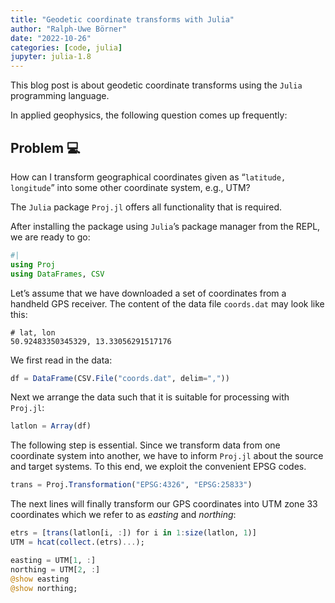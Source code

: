 ```yaml
---
title: "Geodetic coordinate transforms with Julia"
author: "Ralph-Uwe Börner"
date: "2022-10-26"
categories: [code, julia]
jupyter: julia-1.8
---
```


This blog post is about geodetic coordinate transforms using the `Julia` programming language.

In applied geophysics, the following question comes up frequently:

::: callout-important
## Problem 💻

How can I transform geographical coordinates given as "`latitude, longitude`" into some other coordinate system, e.g., UTM?
:::

The `Julia` package `Proj.jl` offers all functionality that is required.

After installing the package using `Julia`'s package manager from the REPL, we are ready to go:

```julia
#| 
using Proj
using DataFrames, CSV
```

Let's assume that we have downloaded a set of coordinates from a handheld GPS receiver. The content of the data file `coords.dat` may look like this:

    # lat, lon
    50.92483350345329, 13.33056291517176

We first read in the data:

```julia
df = DataFrame(CSV.File("coords.dat", delim=","))
```

Next we arrange the data such that it is suitable for processing with `Proj.jl`:

```julia
latlon = Array(df)
```

The following step is essential. Since we transform data from one coordinate system into another, we have to inform `Proj.jl` about the source and target systems. To this end, we exploit the convenient EPSG codes.

```julia
trans = Proj.Transformation("EPSG:4326", "EPSG:25833")
```

The next lines will finally transform our GPS coordinates into UTM zone 33 coordinates which we refer to as _easting_ and _northing_:

```julia
etrs = [trans(latlon[i, :]) for i in 1:size(latlon, 1)]
UTM = hcat(collect.(etrs)...);

easting = UTM[1, :]
northing = UTM[2, :]
@show easting
@show northing;
```

